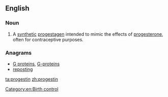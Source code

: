 ==English==

===Noun===
{{wikipedia}}
{{en-noun|~}}

# {{context|chemistry|lang=en}} A [[synthetic]] [[progestagen]] intended to mimic the effects of [[progesterone]], often for contraceptive purposes.

===Anagrams===
* [[G proteins#English|G proteins]], [[G-proteins#English|G-proteins]]
* [[reposting#English|reposting]]

[[Category:en:Birth control]]

[[ta:progestin]]
[[zh:progestin]]